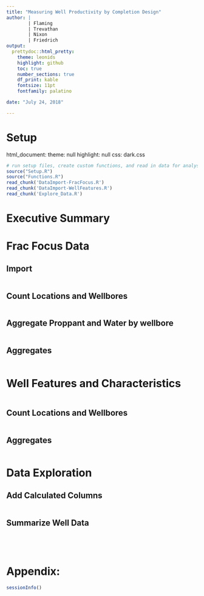 ```yaml
---
title: "Measuring Well Productivity by Completion Design"
author: | 
        | Flaming  
        | Trevathan
        | Nixon  
        | Friedrich
output:
  prettydoc::html_pretty:
    theme: leonids
    highlight: github
    toc: true
    number_sections: true
    df_print: kable
    fontsize: 11pt
    fontfamily: palatino

date: "July 24, 2018"

---
```


# Setup





  html_document:
    theme: null
    highlight: null
    css: dark.css

<!-- ```{r code = readLines('Setup.R'), message=FALSE, warning=FALSE} -->
<!-- ``` -->

```r
# run setup files, create custom functions, and read in data for analysis
source("Setup.R")
source("Functions.R")
read_chunk('DataImport-FracFocus.R')
read_chunk('DataImport-WellFeatures.R')
read_chunk('Explore_Data.R')

```


# Executive Summary




# Frac Focus Data


## Import

```r
```

## Count Locations and Wellbores

```r
```

## Aggregate Proppant and Water by wellbore

```r
```

## Aggregates

```r
```

# Well Features and Characteristics

```r
```

## Count Locations and Wellbores

```r
```

## Aggregates

```r
```



# Data Exploration

## Add Calculated Columns

```r
```

## Summarize Well Data 

```r
```

```r
```

```r
```

```r
```


# Appendix:

```r
sessionInfo()
```
